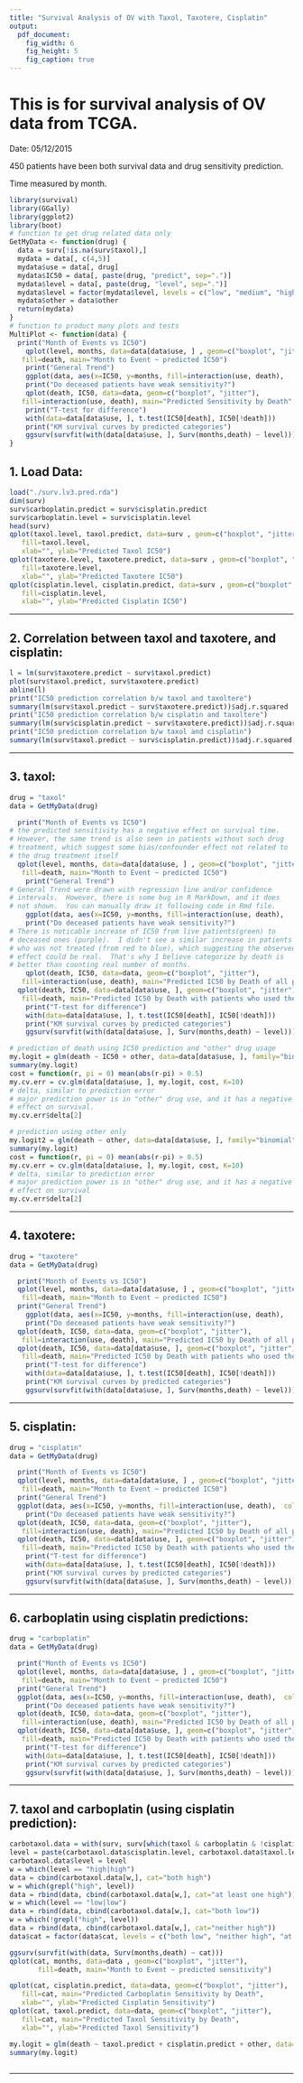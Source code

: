 ```yaml
---
title: "Survival Analysis of OV with Taxol, Taxotere, Cisplatin"
output:
  pdf_document:
    fig_width: 6
    fig_height: 5
    fig_caption: true
---
```


# This is for survival analysis of OV data from TCGA.
Date: 05/12/2015

450 patients have been both survival data and drug sensitivity prediction. 

Time measured by month.

```r
library(survival)
library(GGally)
library(ggplot2)
library(boot)
# function to get drug related data only
GetMyData <- function(drug) {
  data = surv[!is.na(surv$taxol),]
  mydata = data[, c(4,5)]
  mydata$use = data[, drug]
  mydata$IC50 = data[, paste(drug, "predict", sep=".")]
  mydata$level = data[, paste(drug, "level", sep=".")]
  mydata$level = factor(mydata$level, levels = c("low", "medium", "high"))
  mydata$other = data$other
  return(mydata)
}
# function to product many plots and tests
MultiPlot <- function(data) {
  print("Month of Events vs IC50")
	qplot(level, months, data=data[data$use, ] , geom=c("boxplot", "jitter"), 
   fill=death, main="Month to Event ~ predicted IC50")
	print("General Trend")
	ggplot(data, aes(x=IC50, y=months, fill=interaction(use, death), 	color=interaction(use, death))) + geom_point(shape=1, size=5) + geom_smooth(method=lm, fullrange=T, size=3, se=F) 
	print("Do deceased patients have weak sensitivity?")
	qplot(death, IC50, data=data, geom=c("boxplot", "jitter"), 
   fill=interaction(use, death), main="Predicted Sensitivity by Death",  ylab="Predicted Sensitivity")
	print("T-test for difference")
	with(data=data[data$use, ], t.test(IC50[death], IC50[!death]))
	print("KM survival curves by predicted categories")
	ggsurv(survfit(with(data[data$use, ], Surv(months,death) ~ level)))
}
```

## 1. Load Data:

```r
load("./surv.lv3.pred.rda")
dim(surv)
surv$carboplatin.predict = surv$cisplatin.predict
surv$carboplatin.level = surv$cisplatin.level
head(surv)
qplot(taxol.level, taxol.predict, data=surv , geom=c("boxplot", "jitter"), 
   fill=taxol.level, 
   xlab="", ylab="Predicted Taxol IC50")
qplot(taxotere.level, taxotere.predict, data=surv , geom=c("boxplot", "jitter"), 
   fill=taxotere.level, 
   xlab="", ylab="Predicted Taxotere IC50") 
qplot(cisplatin.level, cisplatin.predict, data=surv , geom=c("boxplot", "jitter"), 
   fill=cisplatin.level, 
   xlab="", ylab="Predicted Cisplatin IC50")  

```

___


## 2. Correlation between taxol and taxotere, and cisplatin:

```r
l = lm(surv$taxotere.predict ~ surv$taxol.predict)
plot(surv$taxol.predict, surv$taxotere.predict)
abline(l)
print("IC50 prediction correlation b/w taxol and taxoltere")
summary(lm(surv$taxol.predict ~ surv$taxotere.predict))$adj.r.squared
print("IC50 prediction correlation b/w cisplatin and taxoltere")
summary(lm(surv$cisplatin.predict ~ surv$taxotere.predict))$adj.r.squared
print("IC50 prediction correlation b/w taxol and cisplatin")
summary(lm(surv$taxol.predict ~ surv$cisplatin.predict))$adj.r.squared
```

___


## 3. taxol:

```r
drug = "taxol"
data = GetMyData(drug)

  print("Month of Events vs IC50")
# the predicted sensitivity has a negative effect on survival time.  
# However, the same trend is also seen in patients without such drug 
# treatment, which suggest some bias/confounder effect not related to 
# the drug treatment itself
  qplot(level, months, data=data[data$use, ] , geom=c("boxplot", "jitter"), 
   fill=death, main="Month to Event ~ predicted IC50")
	print("General Trend")
# General Trend were drawn with regression line and/or confidence 
# intervals.  However, there is some bug in R MarkDown, and it does 
# not shown.  You can manually draw it following code in Rmd file.
	ggplot(data, aes(x=IC50, y=months, fill=interaction(use, death), 	color=interaction(use, death))) + geom_point(shape=1, size=2) + geom_smooth(method=lm, fullrange=T, size=2) 
	print("Do deceased patients have weak sensitivity?")
# There is noticable increase of IC50 from live patients(green) to 
# deceased ones (purple).  I didn't see a similar increase in patients 
# who was not treated (from red to blue), which suggesting the observed 
# effect could be real.  That's why I believe categorize by death is 
# better than counting real number of months. 
	qplot(death, IC50, data=data, geom=c("boxplot", "jitter"), 
   fill=interaction(use, death), main="Predicted IC50 by Death of all patients",  ylab="Predicted IC50")
  qplot(death, IC50, data=data[data$use, ], geom=c("boxplot", "jitter"), 
   fill=death, main="Predicted IC50 by Death with patients who used the drug",  ylab="Predicted IC50")
	print("T-test for difference")
	with(data=data[data$use, ], t.test(IC50[death], IC50[!death]))
	print("KM survival curves by predicted categories")
	ggsurv(survfit(with(data[data$use, ], Surv(months,death) ~ level)))

# prediction of death using IC50 prediction and "other" drug usage
my.logit = glm(death ~ IC50 + other, data=data[data$use, ], family="binomial")
summary(my.logit)
cost = function(r, pi = 0) mean(abs(r-pi) > 0.5)
my.cv.err = cv.glm(data[data$use, ], my.logit, cost, K=10)
# delta, similar to prediction error
# major prediction power is in "other" drug use, and it has a negative 
# effect on survival. 
my.cv.err$delta[2]

# prediction using other only
my.logit2 = glm(death ~ other, data=data[data$use, ], family="binomial")
summary(my.logit)
cost = function(r, pi = 0) mean(abs(r-pi) > 0.5)
my.cv.err = cv.glm(data[data$use, ], my.logit, cost, K=10)
# delta, similar to prediction error
# major prediction power is in "other" drug use, and it has a negative 
# effect on survival 
my.cv.err$delta[2]


```

___


## 4. taxotere:

```r
drug = "taxotere"
data = GetMyData(drug)

  print("Month of Events vs IC50")
  qplot(level, months, data=data[data$use, ] , geom=c("boxplot", "jitter"), 
   fill=death, main="Month to Event ~ predicted IC50")
  print("General Trend")
	ggplot(data, aes(x=IC50, y=months, fill=interaction(use, death), 	color=interaction(use, death))) + geom_point(shape=1, size=2) + geom_smooth(method=lm, fullrange=T, size=2) 
	print("Do deceased patients have weak sensitivity?")
  qplot(death, IC50, data=data, geom=c("boxplot", "jitter"), 
   fill=interaction(use, death), main="Predicted IC50 by Death of all patients",  ylab="Predicted IC50")
  qplot(death, IC50, data=data[data$use, ], geom=c("boxplot", "jitter"), 
   fill=death, main="Predicted IC50 by Death with patients who used the drug",  ylab="Predicted IC50")
	print("T-test for difference")
	with(data=data[data$use, ], t.test(IC50[death], IC50[!death]))
	print("KM survival curves by predicted categories")
	ggsurv(survfit(with(data[data$use, ], Surv(months,death) ~ level)))

```
___


## 5. cisplatin:

```r
drug = "cisplatin"
data = GetMyData(drug)

  print("Month of Events vs IC50")
  qplot(level, months, data=data[data$use, ] , geom=c("boxplot", "jitter"), 
   fill=death, main="Month to Event ~ predicted IC50")
  print("General Trend")
  ggplot(data, aes(x=IC50, y=months, fill=interaction(use, death), 	color=interaction(use, death))) + geom_point(shape=1, size=2) + geom_smooth(method=lm, fullrange=T, size=2) 
	print("Do deceased patients have weak sensitivity?")
  qplot(death, IC50, data=data, geom=c("boxplot", "jitter"), 
   fill=interaction(use, death), main="Predicted IC50 by Death of all patients",  ylab="Predicted IC50")
  qplot(death, IC50, data=data[data$use, ], geom=c("boxplot", "jitter"), 
   fill=death, main="Predicted IC50 by Death with patients who used the drug",  ylab="Predicted IC50")
	print("T-test for difference")
	with(data=data[data$use, ], t.test(IC50[death], IC50[!death]))
	print("KM survival curves by predicted categories")
	ggsurv(survfit(with(data[data$use, ], Surv(months,death) ~ level)))

```

___


## 6. carboplatin using cisplatin predictions:

```r
drug = "carboplatin"
data = GetMyData(drug)

  print("Month of Events vs IC50")
  qplot(level, months, data=data[data$use, ] , geom=c("boxplot", "jitter"), 
   fill=death, main="Month to Event ~ predicted IC50")
  print("General Trend")
  ggplot(data, aes(x=IC50, y=months, fill=interaction(use, death), 	color=interaction(use, death))) + geom_point(shape=1, size=2) + geom_smooth(method=lm, fullrange=T, size=2) 
	print("Do deceased patients have weak sensitivity?")
  qplot(death, IC50, data=data, geom=c("boxplot", "jitter"), 
   fill=interaction(use, death), main="Predicted IC50 by Death of all patients",  ylab="Predicted IC50")
  qplot(death, IC50, data=data[data$use, ], geom=c("boxplot", "jitter"), 
   fill=death, main="Predicted IC50 by Death with patients who used the drug",  ylab="Predicted IC50")
	print("T-test for difference")
	with(data=data[data$use, ], t.test(IC50[death], IC50[!death]))
	print("KM survival curves by predicted categories")
	ggsurv(survfit(with(data[data$use, ], Surv(months,death) ~ level)))

```

___


## 7. taxol and carboplatin (using cisplatin prediction):

```r
carbotaxol.data = with(surv, surv[which(taxol & carboplatin & !cisplatin & !taxotere ) , ])
level = paste(carbotaxol.data$cisplatin.level, carbotaxol.data$taxol.level, sep="|")
carbotaxol.data$level = level
w = which(level == "high|high")
data = cbind(carbotaxol.data[w,], cat="both high")
w = which(grepl("high", level))
data = rbind(data, cbind(carbotaxol.data[w,], cat="at least one high"))
w = which(level == "low|low")
data = rbind(data, cbind(carbotaxol.data[w,], cat="both low"))
w = which(!grepl("high", level))
data = rbind(data, cbind(carbotaxol.data[w,], cat="neither high"))
data$cat = factor(data$cat, levels = c("both low", "neither high", "at least one high", "both high"))

ggsurv(survfit(with(data, Surv(months,death) ~ cat)))
qplot(cat, months, data=data , geom=c("boxplot", "jitter"), 
       fill=death, main="Month to Event ~ predicted sensitivity")

qplot(cat, cisplatin.predict, data=data, geom=c("boxplot", "jitter"), 
   fill=cat, main="Predicted Carboplatin Sensitivity by Death",
   xlab="", ylab="Predicted Cisplatin Sensitivity")
qplot(cat, taxol.predict, data=data, geom=c("boxplot", "jitter"), 
   fill=cat, main="Predicted Taxol Sensitivity by Death",
   xlab="", ylab="Predicted Taxol Sensitivity")

my.logit = glm(death ~ taxol.predict + cisplatin.predict + other, data=carbotaxol.data, family="binomial")
summary(my.logit)
   
```

___


